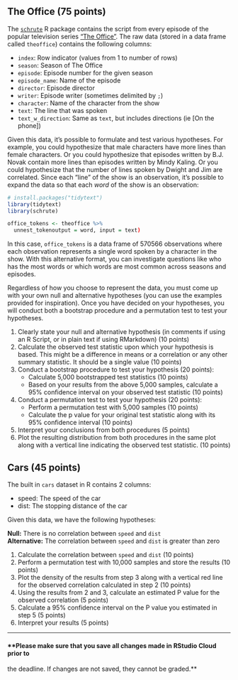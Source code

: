 ## The Office (75 points)
The [`schrute`](https://github.com/bradlindblad/schrute) R package contains the
script from every episode of the popular television series ["The
Office"](https://en.wikipedia.org/wiki/The_Office_(American_TV_series)). The raw
data (stored in a data frame called `theoffice`) contains the following columns:

- `index`: Row indicator (values from 1 to number of rows)
- `season`: Season of The Office
- `episode`: Episode number for the given season
- `episode_name`: Name of the episode
- `director`: Episode director
- `writer`: Episode writer (sometimes delimited by `;`)
- `character`: Name of the character from the show
- `text`: The line that was spoken
- `text_w_direction`: Same as `text`, but includes directions (ie [On the phone])

Given this data, it's possible to formulate and test various hypotheses. For
example, you could hypothesize that male characters have more lines than female
characters. Or you could hypothesize that episodes written by B.J. Novak contain
more lines than episodes written by Mindy Kaling. Or you could hypothesize that
the number of lines spoken by Dwight and Jim are correlated. Since each "line"
of the show is an observation, it's possible to expand the data so that each
*word* of the show is an observation:

```r
# install.packages("tidytext")
library(tidytext)
library(schrute)

office_tokens <- theoffice %>% 
  unnest_tokenoutput = word, input = text)
```

In this case, `office_tokens` is a data frame of 570566 observations where each
observation represents a single word spoken by a character in the show. With
this alternative format, you can investigate questions like who has the most
words or which words are most common across seasons and episodes.

Regardless of how you choose to represent the data, you must come up with your
own null and alternative hypotheses (you can use the examples provided for
inspiration). Once you have decided on your hypotheses, you will conduct both a
bootstrap procedure and a permutation test to test your hypotheses.

1. Clearly state your null and alternative hypothesis (in comments if using an R
Script, or in plain text if using RMarkdown) (10 points)
2. Calculate the observed test statistic upon which your hypothesis is based.
This might be a difference in means or a correlation or any other summary
statistic. It should be a single value (10 points)
3. Conduct a bootstrap procedure to test your hypothesis (20 points):
    + Calculate 5,000 bootstrapped test statistics (10 points)
    + Based on your results from the above 5,000 samples, calculate a 95%
    confidence interval on your observed test statistic (10 points)
4. Conduct a permutation test to test your hypothesis (20 points):
    + Perform a permutation test with 5,000 samples (10 points)
    + Calculate the p value for your original test statistic along with its 95%
    confidence interval (10 points)
5. Interpret your conclusions from both procedures (5 points)
6. Plot the resulting distribution from both procedures in the same plot along
with a vertical line indicating the observed test statistic. (10 points)

##  Cars (45 points)
The built in `cars` dataset in R contains 2 columns:

- speed: The speed of the car
- dist: The stopping distance of the car

Given this data, we have the following hypotheses:

**Null:** There is no correlation between `speed` and `dist`  
**Alternative:** The correlation between `speed` and `dist` is greater than zero

1. Calculate the correlation between `speed` and `dist` (10 points)
2. Perform a permutation test with 10,000 samples and store the results (10
points)
3. Plot the density of the results from step 3 along with a vertical red line
for the observed correlation calculated in step 2 (10 points)
4. Using the results from 2 and 3, calculate an estimated P value for the
observed correlation (5 points)
5. Calculate a 95% confidence interval on the P value you estimated in step 5
(5 points)
6. Interpret your results (5 points)

---
#### **Please make sure that you save all changes made in RStudio Cloud prior to
the deadline. If changes are not saved, they cannot be graded.**
